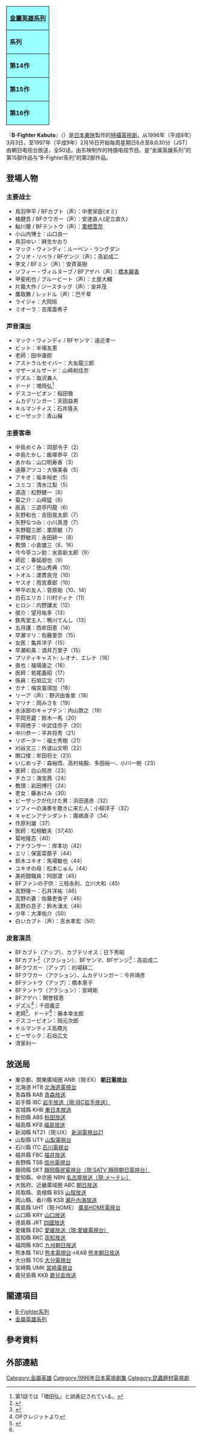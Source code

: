 {{roughtranslation|time=2015-03-07T03:15:31+00:00}}

{| class="floatright" style="text-align:center; border-collapse:collapse; border:2px solid black; white-space:nowrap"
|-
|colspan="3" style="background-color:#99ffff; border:1px solid black; white-space:nowrap"|'''[[金屬英雄系列|金屬英雄系列]]'''
|-
|style="border:1px solid black; background-color:#99ffff; white-space:nowrap"|'''系列'''
|style="border:1px solid black; background-color:#99ffff; white-space:nowrap"|'''題名'''
|style="border:1px solid black; background-color:#99ffff; white-space:nowrap"|'''放送期間'''
|-
|style="border:1px solid black; background-color:#99ffff; white-space:nowrap"|'''第14作'''
|style="border:1px solid black; white-space:nowrap"|[[重甲B-Fighter|重甲<br />B-Fighter]]
|style="border:1px solid black; white-space:nowrap"|1995年2月<br/>- 1996年2月
|-
|style="border:1px solid black; background-color:#99ffff; white-space:nowrap"|'''第15作'''
|style="border:1px solid black; white-space:nowrap"|超重甲<br />BF Kabuto
|style="border:1px solid black; white-space:nowrap"|1996年3月<br/>- 1997年2月
|-
|style="border:1px solid black; background-color:#99ffff; white-space:nowrap"|'''第16作'''
|style="border:1px solid black; white-space:nowrap"|[[铁甲小宝|铁甲小宝<br />B-Robo Kabutack]]
|style="border:1px solid black; white-space:nowrap"|1997年2月<br/>- 1998年3月
|}
『'''B-Fighter Kabuto'''』（{{lang|ja|ビーファイターカブト}}）是[[日本|日本]][[東映|東映]]製作的[[特攝|特攝]][[電視劇|電視劇]]。从1996年（平成8年）3月3日，至1997年（平成9年）2月16日开始每周星期日8点至8点30分（JST）由朝日电视台放送，全50话，由东映制作的特摄电视节目。是“金属英雄系列”的第15部作品与“B-Fighter系列”的第2部作品。

== 登場人物 ==

=== 主要战士 ===
* 鳥羽甲平 / BFカブト（声）：中里栄臣(オミ)
* 橘健吾 / BFクワガー（声）：安達直人(足立直久)
* 鮎川蘭 / BFテントウ（声）：[[栗栖雪奈|栗栖雪奈]]
* 小山内博士：山口良一
* 鳥羽ゆい：麻生かおり
* マック・ウィンディ：ルーベン・ラングダン
* フリオ・リベラ / BFゲンジ（声）：高岩成二
* 李文 / BFミン（声）：安斉英樹
* ソフィー・ヴィルヌーブ / BFアゲハ（声）：[[橋本麗香|橋本麗香]]
* 甲斐拓也 / ブルービート（声）：土屋大輔
* 片霧大作 / ジースタッグ（声）：金井茂
* 鷹取舞 / レッドル（声）：巴千草
* ライジャ：大岡旭
* ミオーラ：吉尾亜希子

=== 声音演出 ===
* マック・ウィンディ / BFヤンマ：遠近孝一
* ビット：半場友恵
* 老師：田中康郎
* アストラルセイバー：大友龍三郎
* マザーメルザード：山崎和佳奈
* デズル：塩沢兼人
* ドード：増岡弘<ref>第1話では「増田弘」と誤表記されている。</ref>
* デスコーピオン：稲田徹
* ムカデリンガー：天田益男
* キルマンティス：石井隆夫
* ビーザック：青山穣

=== 主要客串 ===
* 中島めぐみ：岡部令子（2）
* 中島たかし：飯塚恭平（2）
* あかね：山口明寿香（3）
* 遠藤アツコ：大嶺美香（5）
* アキオ：坂本裕史（5）
* ユミコ：清水江梨（5）
* 源造：松野健一（6）
* 菊之介：山崎猛（6）
* 辰吉：三遊亭円龍（6）
* 矢野和也：吉田晃太郎（7）
* 矢野なつみ：小川真澄（7）
* 矢野龍三郎：栗原敏（7）
* 平野敏司：永田耕一（8）
* 教頭：小倉雄三（8、16）
* 今今亭コン助：水島新太郎（9）
* 師匠：春延朋也（9）
* エイジ：徳山秀典（10）
* トオル：渡貫良児（10）
* ヤスオ：雨宮章郎（10）
* 甲平の友人：菅原剛（10、14）
* 白石エリカ：川村ティナ（11）
* ヒロシ：内野謙太（12）
* 俊介：望月祐多（13）
* 鉄馬堂主人：鴨川てんし（13）
* 五月護：西牟田恵（14）
* 早瀬マリ：佐藤里奈（15）
* 女医：亀井洋子（15）
* 早瀬和美：酒井万里子（15）
* プリティキャスト: レオナ、エレナ（16）
* 直也：福場康之（16）
* 医師：若尾義昭（17）
* 係員：石垣広文（17）
* カナ：梅宮亜須加（18）
* リーア（声）：野沢由香里（18）
* マリナ：岡みさを（19）
* 水泳部のキャプテン：内山敦之（19）
* 平岡芳蔵：鈴木一馬（20）
* 平岡徳子：中武佳奈子（20）
* 中川恭一：平井将秀（21）
* リポーター：福士秀樹（21）
* 刈谷文三：外波山文明（22）
* 関口俊：牟田将士（23）
* いじめっ子：森裕悟、高村祐毅、多田裕一、小川一樹（23）
* 医師：白山照彦（23）
* チカコ：海宝茜（24）
* 教頭：岩田博行（24）
* 老女：藤あけみ（30）
* ビーザックが化けた男：浜田道彦（32）
* ソフィーの演奏を聴きに来た人：小柳洋子（32）
* キャビンアテンダント：廣嶋直子（34）
* 作原利雄（37）
* 医師：松相敏夫（37,43）
* 菊地隆志（40）
* アナウンサー：岸本功（42）
* エリ：保富菜那子（44）
* 鈴木ユキオ：馬場敏也（44）
* ユキオの母：松本じゅん（44）
* 美術館職員：阿部渡（45）
* BFファンの子供：三枝永利、立川大和（45）
* 高野隆一：石井洋祐（46）
* 高野の妻：佐藤吏香子（46）
* 高野の息子：鈴木湧太（46）
* 少年：大澤佑介（50）
* 白いカブト（声）：吉水孝宏（50）

=== 皮套演员===
* BFカブト（アップ）、カブテリオス：日下秀昭
* BFカブト<ref>{{Cite book|date=2010-03-08|title=JAE NAKED HERO|publisher=[[太田出版|太田出版]]|isbn=978-4-7783-1210-7|pages=141頁|chapter=LIST OF WORKS 高岩成二}}</ref>（アクション）、BFヤンマ、BFゲンジ<ref>{{Cite journal|author=飯島玲子他|script-title=ja:連載「スーツアクター Close Up」高岩成二×福沢博文 対談|journal=ヒーローヴィジョン|issue=Vol.39|pages=89頁|publisher=[[東京ニュース通信社|東京ニュース通信社]]|id=ISBN 978-4-86336-133-1|date=2011年3月}}</ref>：高岩成二
* BFクワガー（アップ）：的場耕二
* BFクワガー（アクション）、ムカデリンガー：今井靖彦
* BFテントウ（アップ）：橋本恵子
* BFテントウ（アクション）：宮崎剛
* BFアゲハ：関誉枝恵
* デズル<ref name="op">OPクレジットより</ref>：千田義正
* 老師<ref>{{Cite web|url=http://tvarc.toei.co.jp/tv/user/program/browse3.asp?Command=Old&StrNum=33&SID=56|title=ビーファイターカブト 第33話|publisher=東映|accessdate=2011-11-07|deadurl=yes|archiveurl=https://web.archive.org/web/20120120114632/http://tvarc.toei.co.jp/tv/user/program/browse3.asp?Command=Old&StrNum=33&SID=56|archivedate=2012-01-20}}</ref>、ドード<ref name="op"/>：藤本幸太郎
* デスコーピオン：岡元次郎
* キルマンティス高橋光
* ビーザック：石垣広文
* 清家利一

== 放送局 ==
{{Colbegin}}
* 東京都、關東廣域圏 ANB〔現:EX〕 '''[[朝日電視台|朝日電視台]]'''
* 北海道 HTB [[北海道電視台|北海道電視台]]
* 青森縣 RAB [[青森放送|青森放送]]
* 岩手縣 IBC [[IBC岩手放送|岩手放送〔現:IBC岩手放送〕]]
* 宮城縣 KHB [[東日本放送|東日本放送]]
* 秋田縣 ABS [[秋田放送|秋田放送]]
* 福島縣 KFB [[福島放送|福島放送]]
* 新潟縣 NT21〔現:UX〕 [[新潟電視台21|新潟電視台21]]
* 山梨縣 UTY [[山梨電視台|山梨電視台]]
* 石川縣 ITC [[石川電視台|石川電視台]]
* 福井縣 FBC [[福井放送|福井放送]]
* 長野縣 TSB [[信州電視台|信州電視台]]
* 靜岡縣 SKT [[靜岡朝日電視台|靜岡縣民電視台〔現:SATV 靜岡朝日電視台〕]]
* 愛知縣、中京圏 NBN [[名古屋電視台|名古屋放送〔現:メ〜テレ〕]]
* 大阪府、近畿廣域圏 ABC [[ABC電視台|朝日放送]]
* 鳥取縣、島根縣 BSS [[山陰放送|山陰放送]]
* 岡山縣、香川縣 KSB [[瀨戶內海放送|瀨戶內海放送]]
* 廣島縣 UHT〔現:HOME〕 [[廣島HOME電視台|廣島HOME電視台]]
* 山口縣 KRY [[山口放送|山口放送]]
* 德島縣 JRT [[四國放送|四國放送]]
* 愛媛縣 EBC [[愛媛電視台|愛媛放送〔現:愛媛電視台〕]]
* 高知縣 RKC [[高知放送|高知放送]]
* 福岡縣 KBC [[九州朝日放送|九州朝日放送]]
* 熊本縣 TKU [[熊本電視台|熊本電視台]]→KAB [[熊本朝日放送|熊本朝日放送]]
* 大分縣 TOS [[大分電視台|大分電視台]]
* 宮崎縣 UMK [[宮崎電視台|宮崎電視台]]
* 鹿兒島縣 KKB [[鹿兒島放送|鹿兒島放送]]
{{colend}}

== 關連項目 ==
* [[B-Fighter系列|B-Fighter系列]]
* [[金屬英雄系列|金屬英雄系列]]

== 參考資料 ==
{{reflist}}

== 外部連結 ==

{{B-Fighter系列}}
{{金屬英雄系列}}

{{DEFAULTSORT:B-Fighter Kabuto}}
[[Category:金屬英雄|Category:金屬英雄]]
[[Category:1996年日本電視劇集|Category:1996年日本電視劇集]]
[[Category:昆蟲題材電視劇|Category:昆蟲題材電視劇]]